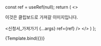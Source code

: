 

<Meta
  title="랜딩페이지/컴포넌트/신청서_가져가기"
  component={신청서_가져가기}
/>

  const ref = useRef(null);
  return (
    <>
      <div ref={ref}>
        이것은 클립보드로 가져갈 이미지입니다.
      </div>
      <br />
      <신청서_가져가기
        {...args}
        ref={ref}
      />
    </>
  )
};

<Canvas>
  <Story
    name="서브메뉴"
    args={{
      position: 'right top'
    }}
  >
    {Template.bind({})}
  </Story>
</Canvas>
